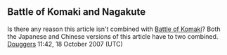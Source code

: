 <article id="2654684" title=Talk:Battle of Nagakute>
	<talkpage id="2654684" title="Talk:Battle of Nagakute">
{{WPMILHIST
|class=  rdr
|Japanese-task-force=yes
}}
{{WikiProject Japan| class=red|importance=na|milhist=}}

==Battle of Komaki and Nagakute==
Is there any reason this article isn't combined with [[Battle of Komaki]]? Both the Japanese and Chinese versions of this article have to two combined. [[User:Douggers|Douggers]] 11:42, 18 October 2007 (UTC)
	</talkpage>
</article>